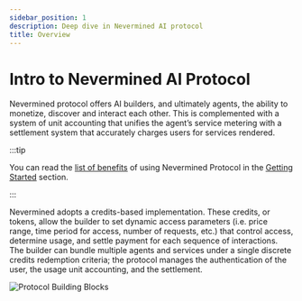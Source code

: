 ```yaml
---
sidebar_position: 1
description: Deep dive in Nevermined AI protocol
title: Overview
---
```


# Intro to Nevermined AI Protocol

Nevermined protocol offers AI builders, and ultimately agents, the ability to monetize, discover and
interact each other. This is complemented with a system of unit accounting that unifies the agent’s
service metering with a settlement system that accurately charges users for services rendered.

:::tip

You can read the <u>[list of benefits](../getting-started/benefits)</u> of using Nevermined Protocol
in the <u>[Getting Started](../getting-started)</u> section.

:::

Nevermined adopts a credits-based implementation. These credits, or tokens, allow the builder to set
dynamic access parameters (i.e. price range, time period for access, number of requests, etc.) that
control access, determine usage, and settle payment for each sequence of interactions. The builder
can bundle multiple agents and services under a single discrete credits redemption criteria; the
protocol manages the authentication of the user, the usage unit accounting, and the settlement.

![Protocol Building Blocks](images/protocol_building_blocks.png)

<br />


<DocCardList />

